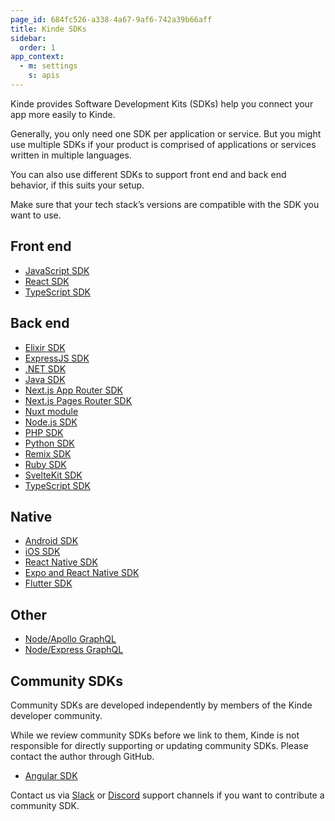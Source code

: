 ```yaml
---
page_id: 684fc526-a338-4a67-9af6-742a39b66aff
title: Kinde SDKs
sidebar:
  order: 1
app_context:
  - m: settings
    s: apis
---
```


Kinde provides Software Development Kits (SDKs) help you connect your app more easily to Kinde.

Generally, you only need one SDK per application or service. But you might use multiple SDKs if your product is comprised of applications or services written in multiple languages.

You can also use different SDKs to support front end and back end behavior, if this suits your setup.

<Aside type="warning" title="Check version compatibility">

Make sure that your tech stack’s versions are compatible with the SDK you want to use.

</Aside>

## **Front end**

- [JavaScript SDK](/developer-tools/sdks/frontend/javascript-sdk/)
- [React SDK](/developer-tools/sdks/frontend/react-sdk/)
- [TypeScript SDK](/developer-tools/sdks/backend/typescript-sdk/)

## **Back end**

- [Elixir SDK](/developer-tools/sdks/backend/elixir-sdk/)
- [ExpressJS SDK](/developer-tools/sdks/backend/express-sdk/)
- [.NET SDK](/developer-tools/sdks/backend/dotnet-sdk/)
- [Java SDK](/developer-tools/sdks/backend/java-sdk/)
- [Next.js App Router SDK](/developer-tools/sdks/backend/nextjs-sdk/)
- [Next.js Pages Router SDK](/developer-tools/sdks/backend/nextjs-prev-sdk/)
- [Nuxt module](/developer-tools/sdks/backend/nuxt-module/)
- [Node.js SDK](/developer-tools/sdks/backend/nodejs-sdk/)
- [PHP SDK](/developer-tools/sdks/backend/php-sdk/)
- [Python SDK](/developer-tools/sdks/backend/python-sdk/)
- [Remix SDK](/developer-tools/sdks/backend/remix-sdk/)
- [Ruby SDK](/developer-tools/sdks/backend/ruby-sdk/)
- [SvelteKit SDK](/developer-tools/sdks/backend/sveltekit-sdk/)
- [TypeScript SDK](/developer-tools/sdks/backend/typescript-sdk/)

## **Native**

- [Android SDK](/developer-tools/sdks/native/android-sdk/)
- [iOS SDK](/developer-tools/sdks/native/ios-sdk/)
- [React Native SDK](/developer-tools/sdks/native/react-native-sdk/)
- [Expo and React Native SDK](/developer-tools/sdks/native/expo-react-native/)
- [Flutter SDK ](/developer-tools/sdks/native/flutter-sdk/)

## **Other**

- [Node/Apollo GraphQL](/developer-tools/sdks/backend/apollo-graphql/)
- [Node/Express GraphQL](/developer-tools/sdks/backend/node-express-graphql/)

## Community SDKs

Community SDKs are developed independently by members of the Kinde developer community.

While we review community SDKs before we link to them, Kinde is not responsible for directly supporting or updating community SDKs. Please contact the author through GitHub.

- [Angular SDK](https://github.com/luukhaijes/kinde-angular)

Contact us via [Slack](https://join.slack.com/t/thekindecommunity/shared_invite/zt-2k5i0aeet-d6Z_2qYphcNCpj0bFa4oCg) or [Discord](https://discord.gg/KdkCXRNTFn) support channels if you want to contribute a community SDK.

